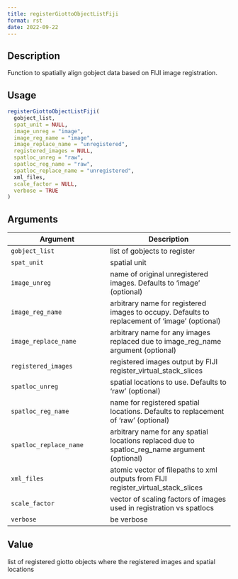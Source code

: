 ```yaml
--- 
title: registerGiottoObjectListFiji 
format: rst 
date: 2022-09-22 
--- 
```


## Description

Function to spatially align gobject data based on FIJI image registration.


## Usage

```r
registerGiottoObjectListFiji(
  gobject_list,
  spat_unit = NULL,
  image_unreg = "image",
  image_reg_name = "image",
  image_replace_name = "unregistered",
  registered_images = NULL,
  spatloc_unreg = "raw",
  spatloc_reg_name = "raw",
  spatloc_replace_name = "unregistered",
  xml_files,
  scale_factor = NULL,
  verbose = TRUE
)
```


## Arguments

Argument      |Description
------------- |----------------
`gobject_list`     |     list of gobjects to register
`spat_unit`     |     spatial unit
`image_unreg`     |     name of original unregistered images. Defaults to 'image' (optional)
`image_reg_name`     |     arbitrary name for registered images to occupy. Defaults to replacement of 'image' (optional)
`image_replace_name`     |     arbitrary name for any images replaced due to image_reg_name argument (optional)
`registered_images`     |     registered images output by FIJI register_virtual_stack_slices
`spatloc_unreg`     |     spatial locations to use. Defaults to 'raw' (optional)
`spatloc_reg_name`     |     name for registered spatial locations. Defaults to replacement of 'raw' (optional)
`spatloc_replace_name`     |     arbitrary name for any spatial locations replaced due to spatloc_reg_name argument (optional)
`xml_files`     |     atomic vector of filepaths to xml outputs from FIJI register_virtual_stack_slices
`scale_factor`     |     vector of scaling factors of images used in registration vs spatlocs
`verbose`     |     be verbose


## Value

list of registered giotto objects where the registered images and spatial locations


